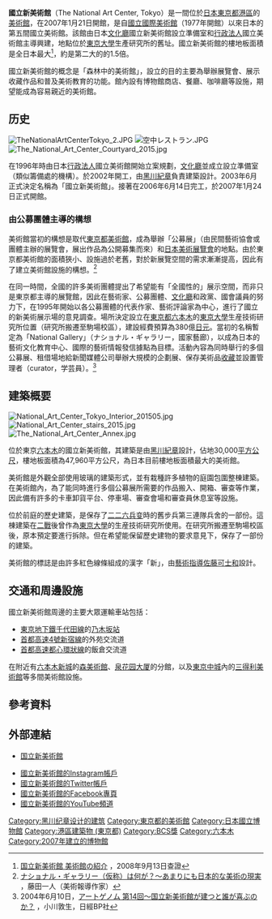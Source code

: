 {{coord|35|39|54|N|139|43|35|E|type:landmark|display=title}}
{{infobox Museum 
|name=          國立新美術館
|native_name= The National Art Center Tokyo
|image=         National Art Center Tokyo 2008.jpg
|imagesize= 200px
|established= 2007年1月21日
|location= [[日本|日本]][[東京都|東京都]][[港區_(東京都)|港區]]
|type=美術博物館
|visitors= 2,039,947（2013年）<ref>{{Cite web |url=http://www.scribd.com/document_downloads/215029981?extension=pdf&from=embed&source=embed |title="Visitor Figures 2013: Exhibition & Museum Attendance Survey" |location=London |publisher=''The Art Newspaper'' |date=25 March 2014, Vol. 23, No. 256 |ISSN=0960-6556 |format=PDF}}{{en}}</ref>
|director= 林田英樹
|curator= 
|website= [http://www.nact.jp/ www.nact.jp]
}}
{{japanese|japanese=国立新美術館|kana=こくりつしんびじゅつかん|romaji=Kokuritsu Shinbijutsukan}}

'''國立新美術館'''（The National Art Center, Tokyo）是一間位於[[日本|日本]][[東京都|東京都]][[港區_(東京都)|港區]]的[[美術館|美術館]]，在2007年1月21日開館，是自[[國立國際美術館|國立國際美術館]]（1977年開館）以來日本的第五間國立美術館。該館由日本[[文化廳|文化廳]]國立新美術館設立準備室和[[行政法人|行政法人]]國立美術館主導興建，地點位於[[東京大學|東京大學]]生產研究所的舊址。國立新美術館的樓地板面積是全日本最大<ref>[http://www.nact.jp/concept/index.html 国立新美術館 美術館の紹介] {{Wayback|url=http://www.nact.jp/concept/index.html |date=20080912194917 }}，2008年9月13日查證</ref>，約是第二大的{{tsl|ja|大塚国際美術館|大塚國際美術館}}的1.5倍。

國立新美術館的概念是「森林中的美術館」，設立的目的主要為舉辦展覽會、展示收藏作品和普及美術教育的功能。館內設有博物館商店、餐廳、咖啡廳等設施，期望能成為容易親近的美術館。

== 历史 ==
[[File:TheNationalArtCenterTokyo_2.JPG|thumb]]
[[File:空中レストラン.JPG|thumb]]
[[File:The_National_Art_Center_Courtyard_2015.jpg|thumb]]

在1996年時由日本[[行政法人|行政法人]]國立美術館開始立案規劃，[[文化廳|文化廳]]並成立設立準備室（類似籌備處的機構）。於2002年開工，由[[黑川紀章|黑川紀章]]負責建築設計。2003年6月正式決定名稱為「國立新美術館」。接著在2006年6月14日完工，於2007年1月24日正式開館。

=== 由公募團體主導的構想 ===
美術館當初的構想是取代[[東京都美術館|東京都美術館]]，成為舉辦「公募展」（由民間藝術協會或團體主辦的展覽會，展出作品為公開募集而來）和[[日本美術展覽會|日本美術展覽會]]的地點。由於東京都美術館的面積狹小、設施過於老舊，對於新展覽空間的需求漸漸提高，因此有了建立美術館設施的構想。<ref>[http://www33.ocn.ne.jp/~artv_tenpyo/tenpyo/webtenpyo/fujita/fuji-1.html ナショナル・ギャラリー（仮称）は何が？～あまりにも日本的な美術の現実] {{Wayback|url=http://www33.ocn.ne.jp/~artv_tenpyo/tenpyo/webtenpyo/fujita/fuji-1.html |date=20080904005648 }}，藤田一人（美術報導作家）</ref>

在同一時間，全國的許多美術團體提出了希望能有「全國性的」展示空間，而非只是東京都主導的展覽館，因此在藝術家、公募團體、[[文化廳|文化廳]]和政黨、國會議員的努力下，在1995年開始以各公募團體的代表作家、藝術評論家為中心，進行了國立的新美術展示場的意見調查。場所決定設立在[[東京都|東京都]][[六本木|六本木]]的[[東京大學|東京大學]]生産技術研究所位置（研究所搬遷至駒場校區），建設經費預算為380億[[日元|日元]]。當初的名稱暫定為「National Gallery」（ナショナル・ギャラリー，國家藝廊），以成為日本的藝術文化教育中心、國際的藝術情報發信據點為目標。活動內容為同時舉行的多個公募展、租借場地給新聞媒體公司舉辦大規模的企劃展、保存美術品[[收藏|收藏]]並設置管理者（curator，学芸員）。<ref>2004年6月10日，[http://www.nikkeibp.co.jp/archives/312/312997.html アートゲノム 第14回〜国立新美術館が建つと誰が喜ぶのか？] {{Wayback|url=http://www.nikkeibp.co.jp/archives/312/312997.html |date=20111226023028 }}，小川敦生，日經BP社</ref>

==建築概要==
[[File:National_Art_Center_Tokyo_Interior_201505.jpg|thumb]]
[[File:National_Art_Center_stairs_2015.jpg|thumb]]
[[File:The_National_Art_Center_Annex.jpg|thumb]]

位於東京[[六本木|六本木]]的國立新美術館，其建築是由[[黑川紀章|黑川紀章]]設計，佔地30,000[[平方公尺|平方公尺]]，樓地板面積為47,960平方公尺，為日本目前樓地板面積最大的美術館。

美術館是外觀全部使用玻璃的建築形式，並有栽種許多植物的庭園包圍整棟建築。在美術館內，為了能同時進行多個公募展所需要的作品搬入、開箱、審查等作業，因此備有許多的卡車卸貨平台、停車場、審查會場和審查員休息室等設施。

位於前庭的歷史建築，是保存了[[二二六兵变|二二六兵变]]時的舊步兵第三連隊兵舍的一部份。這棟建築在[[二戰|二戰]]後曾作為[[東京大學|東京大學]]的生産技術研究所使用。在研究所搬遷至駒場校區後，原本預定要進行拆除。但在希望能保留歷史建物的要求意見下，保存了一部份的建築。

美術館的標誌是由許多紅色線條組成的漢字「新」，由[[藝術指導|藝術指導]][[佐藤可士和|佐藤可士和]]設計。

== 交通和周邊設施 ==
國立新美術館周邊的主要大眾運輸車站包括：
*[[東京地下鐵|東京地下鐵]][[東京地下鐵千代田線|千代田線]]的[[乃木坂站|乃木坂站]]
*[[首都高速道路|首都高速]][[首都高速道路4號新宿線|4號新宿線]]的外苑交流道
*[[首都高速道路|首都高速]][[首都高速道路都心環狀線|都心環狀線]]的飯倉交流道

在附近有[[六本木新城|六本木新城]]的[[森美術館|森美術館]]、[[泉花园大厦|泉花园大厦]]的{{tsl|ja|泉屋博古館|泉屋博古館}}分館，以及[[東京中城|東京中城]]內的[[三得利美術館|三得利美術館]]等多間美術館設施。

== 參考資料 ==
<div class="references-small">
<references />
</div>

== 外部連結 ==
{{Commons category|National Art Center, Tokyo}}
*{{ja}}[http://www.nact.jp/ 国立新美術館]{{Wayback|url=http://www.nact.jp/ |date=20210114143050 }}
*[https://instagram.com/thenationalartcentertokyo 國立新美術館的Instagram帳戶]
*[https://mobile.twitter.com/nact_pr 國立新美術館的Twitter帳戶] {{Wayback|url=https://mobile.twitter.com/nact_pr |date=20170105134044 }}
*[https://m.facebook.com/nact.jp/ 國立新美術館的Facebook專頁]
*[https://youtube.com/user/nactpr 國立新美術館的YouTube頻道] {{Wayback|url=https://youtube.com/user/nactpr |date=20210418061617 }}

{{日本公立美术馆}}
{{Authority control}}
[[Category:黑川纪章设计的建筑|Category:黑川纪章设计的建筑]]
[[Category:東京都的美術館|Category:東京都的美術館]]
[[Category:日本國立博物館|Category:日本國立博物館]]
[[Category:港區建築物_(東京都)|Category:港區建築物 (東京都)]]
[[Category:BCS獎|Category:BCS獎]]
[[Category:六本木|Category:六本木]]
[[Category:2007年建立的博物館|Category:2007年建立的博物館]]